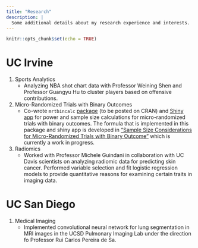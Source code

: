 ```yaml
---
title: "Research"
description: |
  Some additional details about my research experience and interests.
---
```


```r
knitr::opts_chunk$set(echo = TRUE)
```


# UC Irvine
1. Sports Analytics
    +
    Analyzing NBA shot chart data with Professor Weining Shen and Professor
    Guangyu Hu to cluster players based on offensive contributions.

1. Micro-Randomized Trials with Binary Outcomes
    + 
    Co-wrote `mrtbincalc`
    [package](https://github.com/stats295r-fa20/package-group9) (to be posted on
    CRAN) and [Shiny app](https://github.com/stats295r-fa20/shiny-group5) for
    power and sample size calculations for micro-randomized trials with binary
    outcomes. The formula that is implemented in this package and shiny app is
    developed in ["Sample Size Considerations for Micro-Randomized Trials with
    Binary Outcome"](https://sites.google.com/view/tianchen-qian/research) which
    is currently a work in progress.


1. Radiomics
    +  
    Worked with Professor Michele Guindani in collaboration with UC Davis
    scientists on analyzing radiomic data for predicting skin cancer. Performed
    variable selection and fit logistic regression models to provide
    quantitative reasons for examining certain traits in imaging data.

# UC San Diego
1. Medical Imaging
    +  
    Implemented convolutional neural network for lung segmentation in MRI images
    in the UCSD Pulmonary Imaging Lab under the direction fo Professor Rui
    Carlos Pereira de Sa.